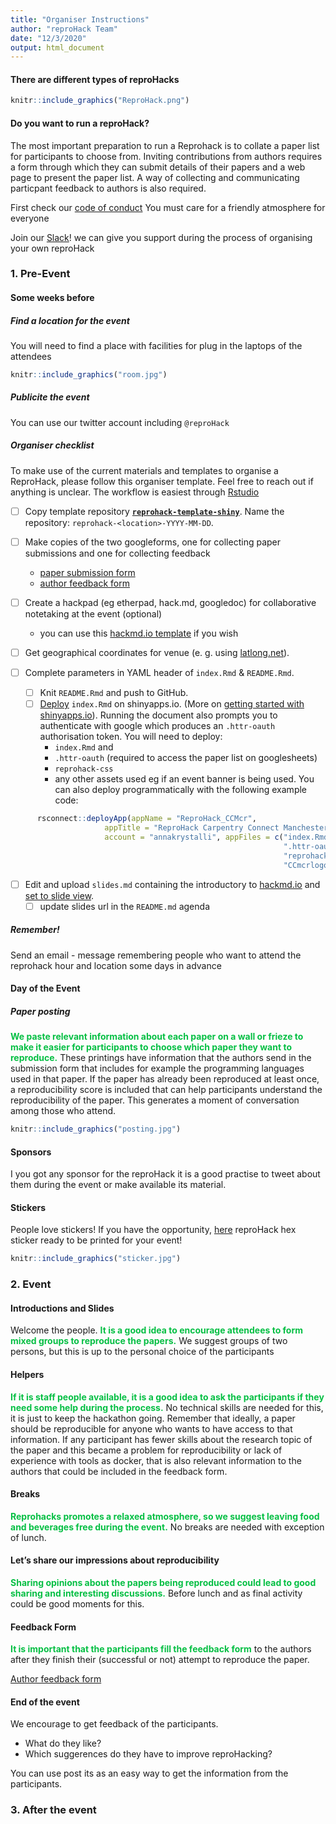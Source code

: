 ---
title: "Organiser Instructions"
author: "reproHack Team"
date: "12/3/2020"
output: html_document
---


#### There are different types of reproHacks


```{r reprohack, echo=FALSE, fig.align='center', out.width="50%"}
knitr::include_graphics("ReproHack.png")
```

#### **Do you want to run a reproHack?**

The most important preparation to run a Reprohack is to collate a paper list for participants to choose from. Inviting contributions from authors requires a form through which they can submit details of their papers and a web page to present the paper list. A way of collecting and communicating particpant feedback to authors is also required.

First check our [code of conduct](https://github.com/reprohack/reprohack-hq/blob/master/CODE_OF_CONDUCT.md) You must care for a friendly atmosphere for everyone

Join our [Slack]()! we can give you support during the process of organising your own reproHack

### 1. Pre-Event

#### **Some weeks before**

##### Find a location for the event

You will need to find a place with facilities for plug in the laptops of the attendees

```{r room, echo=FALSE, fig.align='center', out.width="30%"}
knitr::include_graphics("room.jpg")
```

##### Publicite the event

You can use our twitter account including `@reproHack`

##### Organiser checklist

To make use of the current materials and templates to organise a ReproHack, please follow this organiser template. Feel free to reach out if anything is unclear. The workflow is easiest through [Rstudio](https://www.rstudio.com/)

- [ ] Copy template repository [**`reprohack-template-shiny`**](https://github.com/reprohack/reprohack-template-shiny). Name the repository: `reprohack-<location>-YYYY-MM-DD`.

- [ ] Make copies of the two googleforms, one for collecting paper submissions and one for collecting feedback
    + [paper submission form](https://drive.google.com/open?id=1-Q-dQQu47ytCg2Z7F99hzCSxewLCbPUi8UlZWg0JYjI)
    + [author feedback form](https://drive.google.com/open?id=1KRooOAtbmOzIES1h2T9Gvt7AaPFLDS0BQUZRiimJZSU)
    
- [ ] Create a hackpad (eg etherpad, hack.md, googledoc) for collaborative notetaking at the event (optional)
    + you can use this [hackmd.io template](https://hackmd.io/@annakrystalli/reprohack-hackpad-tmpl) if you wish
    
- [ ] Get geographical coordinates for venue (e. g. using [latlong.net](https://www.latlong.net/)). 

- [ ] Complete parameters in YAML header of `index.Rmd` & `README.Rmd`. 
    - [ ] Knit `README.Rmd` and push to GitHub.
    - [ ] [Deploy](https://bookdown.org/yihui/rmarkdown/shiny-deploy.html) `index.Rmd` on shinyapps.io. (More on [getting started with shinyapps.io](https://shiny.rstudio.com/articles/shinyapps.html)). Running the document also prompts you to authenticate with google which produces an `.httr-oauth` authorisation token. You will need to deploy:
      - `index.Rmd` and 
      - `.httr-oauth` (required to access the paper list on googlesheets)
      - `reprohack-css` 
      - any other assets used eg if an event banner is being used.
      You can also deploy programmatically with the following example code:
      
```{r eval=FALSE, include=TRUE}
      rsconnect::deployApp(appName = "ReproHack_CCMcr",
                     appTitle = "ReproHack Carpentry Connect Manchester",
                     account = "annakrystalli", appFiles = c("index.Rmd", 
                                                             ".httr-oauth",
                                                             "reprohack.css",
                                                             "CCmcrlogo.png"))
```

- [ ] Edit and upload `slides.md` containing the introductory to [hackmd.io](https://hackmd.io/) and [set to slide view](https://hackmd.io/s/features#Import-Notes).
    - [ ] update slides url in the `README.md` agenda


##### Remember!

Send an email - message remembering people who want to attend the reprohack hour and location some days in advance

#### **Day of the Event**

##### Paper posting

<span style="color:#06bf44"> **We paste relevant information about each paper on a wall or frieze to make it easier for participants to choose which paper they want to reproduce.**</span> These printings have information that the authors send in the submission form that includes for example the programming languages used in that paper.
 If the paper has already been reproduced at least once, a reproducibility score is included that can help participants understand the reproducibility of the paper.
This generates a moment of conversation among those who attend.

```{r posting, echo=FALSE, fig.align='center', out.width="30%"}
knitr::include_graphics("posting.jpg")
```

#### Sponsors

I you got any sponsor for the reproHack it is a good practise to tweet about them during the event or make available its material.

#### Stickers

People love stickers! If you have the opportunity, [here](https://github.com/flor14/reprohack-hq/tree/master/hex) reproHack hex sticker ready to be printed for your event!

```{r sticker, echo=FALSE, fig.align='center', out.width="30%"}
knitr::include_graphics("sticker.jpg")
```

### **2. Event**

#### Introductions and Slides

Welcome the people.
<span style="color:#06bf44"> **It is a good idea to encourage attendees to form mixed groups to reproduce the papers.**</span> We suggest groups of two persons, but this is up to the personal choice of the participants

#### Helpers

<span style="color:#06bf44"> **If it is staff people available, it is a good idea to ask the participants if they need some help during the process.**</span> No technical skills are needed for this, it is just to keep the hackathon going. Remember that ideally, a paper should be reproducible for anyone who wants to have access to that information. If any participant has fewer skills about the research topic of the paper and this became a problem for reproducibility or lack of experience with tools as docker, that is also relevant information to the authors that could be included in the feedback form.

#### Breaks

<span style="color:#06bf44"> **Reprohacks promotes a relaxed atmosphere, so we suggest leaving food and beverages free during the event.**</span> No breaks are needed with exception of lunch.

#### Let’s share our impressions about reproducibility

<span style="color:#06bf44"> **Sharing opinions about the papers being reproduced could lead to good sharing and interesting discussions.**</span> Before lunch and as final activity could be good moments for this.

#### Feedback Form

<span style="color:#06bf44"> **It is important that the participants fill the feedback form** </span> to the authors after they finish their (successful or not) attempt to reproduce the paper.

[Author feedback form](https://docs.google.com/forms/d/e/1FAIpQLSembkNEg3qN0SKxmf6cR4z2Cla47pOhfZ9GCKh5J9KUi1wpcw/viewform)

#### End of the event

We encourage to get feedback of the participants.

* What do they like? 
* Which suggerences do they have to improve reproHacking?

You can use post its as an easy way to get the information from the participants.

### **3. After the event**



